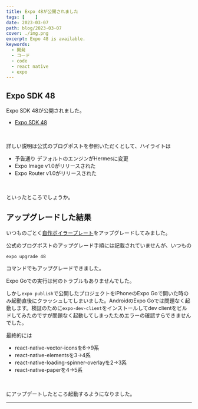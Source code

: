 ```yaml
---
title: Expo 48が公開されました
tags: [    ]
date: 2023-03-07
path: blog/2023-03-07
cover: ./img.png
excerpt: Expo 48 is available.
keywords:
  - 開発
  - コード
  - code
  - react native
  - expo
---
```


## Expo SDK 48

Expo SDK 48が公開されました。

- [Expo SDK 48](https://blog.expo.dev/expo-sdk-48-ccb8302e231)

<br/>

詳しい説明は公式のブログポストを参照いただくとして、ハイライトは

- 予告通り デフォルトのエンジンがHermesに変更
- Expo Image v1.0がリリースされた
- Expo Router v1.0がリリースされた

<br/>

といったところでしょうか。

## アップグレードした結果

いつものごとく[自作ボイラープレート](https://github.com/kiyohken2000/ReactNative-Expo-Firebase-Boilerplate-v2)をアップグレードしてみました。

公式のブログポストのアップグレード手順には記載されていませんが、いつもの

```
expo upgrade 48
```

コマンドでもアップグレードできました。

Expo Goでの実行は何のトラブルもありませんでした。

しかし`expo publish`で公開したプロジェクトをiPhoneのExpo Goで開いた時のみ起動直後にクラッシュしてしまいました。AndroidのExpo Goでは問題なく起動します。検証のために`expo-dev-client`をインストールしてdev clientをビルドしてみたのですが問題なく起動してしまったためエラーの確認すらできませんでした。

最終的には

- react-native-vector-iconsを6→9系
- react-native-elementsを3→4系
- react-native-loading-spinner-overlayを2→3系
- react-native-paperを4→5系

<br/>

にアップデートしたところ起動するようになりました。

---